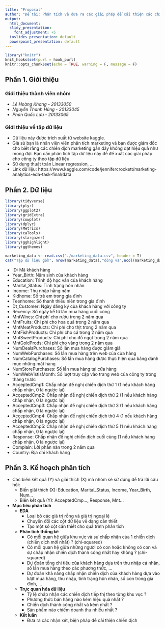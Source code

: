 ```yaml
---
title: "Proposal"
author: "Đề tài: Phân tích và đưa ra các giải pháp để cải thiện các chiến dịch marketing"
output:
  html_document:
  slidy_presentation: 
    font_adjustment: +5
  ioslides_presentation: default
  powerpoint_presentation: default
---
```

```r
library("knitr")
knit_hooks$set(purl = hook_purl)
knitr::opts_chunk$set(echo = TRUE, warning = F, message = F)
```

## Phần 1. Giới thiệu
### Giới thiệu thành viên nhóm

- *Lê Hoàng Khang - 20133050*
- *Nguyễn Thanh Hùng - 20133045*
- *Phan Quốc Lưu - 20133065*

### Giới thiệu về tập dữ liệu
- Dữ liệu này được trích xuất từ website kaggle. 
- Giả sử bạn là nhân viên viên phân tích marketing và bạn được giám đốc cho biết rằng các chiến dịch marketing gần đây không đạt hiệu quả như mong đợi. Bạn cần phân tích tập dữ liệu này để đề xuất các giải pháp cho công ty theo tập dữ liệu
- Sử dụng thuật toán Linear regression, ...
- Link dữ liệu: https://www.kaggle.com/code/jennifercrockett/marketing-analytics-eda-task-final/data

## Phần 2. Dữ liệu
```r
library(tidyverse)
library(plyr)
library(ggplot2)
library(gridExtra)
library(cowplot)
library(dplyr)
library(Metrics)
library(caTools)
library(stargazer)
library(gghighlight)
library(ggthemes)
```

```r
marketing_data <- read.csv("./marketing_data.csv", header = T)
cat("Tập dữ liệu gồm", nrow(marketing_data),"dòng và",ncol(marketing_data),"cột")
```
- ID: Mã khách hàng
- Year_Birth: Năm sinh của khách hàng
- Education: Trình độ học vấn của khách hàng
- Marital_Status: Tình trạng hôn nhân
- Income: Thu nhập hằng năm
- Kidhome: Số trẻ em trong gia đình
- Teenhome: Số thanh thiếu niên trong gia đình
- Dt_Customer: Ngày đăng ký của khách hàng với công ty
- Recency: Số ngày kể từ lần mua hàng cuối cùng
- MntWines: Chi phí cho rượu trong 2 năm qua
- MntFruits: Chi phí cho hoa quả trong 2 năm qua
- MntMeatProducts: Chi phí cho thịt trong 2 năm qua
- MntFishProducts: Chi phí cho cá trong 2 năm qua
- MntSweetProducts: Chi phí cho đồ ngọt trong 2 năm qua
- MntGoldProds: Chi phí cho vàng trong 2 năm qua
- NumDealsPurchases: Số lần mua hàng được giảm giá
- NumWebPurchases: Số lần mua hàng trên web của cửa hàng
- NumCatalogPurchases: Số lần mua hàng được thực hiện qua bảng danh mục những mặt hàng
- NumStorePurchases: Số lần mua hàng tại cửa hàng
- NumWebVistisMonth: Số lượt truy cập vào trang web của công ty trong tháng trước
- AcceptedCmp1: Chấp nhận đề nghị chiến dịch thứ 1 (1 nếu khách hàng chấp nhận, 0 là ngược lại)
- AcceptedCmp2: Chấp nhận đề nghị chiến dịch thứ 2 (1 nếu khách hàng chấp nhận, 0 là ngược lại)
- AcceptedCmp3: Chấp nhận đề nghị chiến dịch thứ 3 (1 nếu khách hàng chấp nhận, 0 là ngược lại)
- AcceptedCmp4: Chấp nhận đề nghị chiến dịch thứ 4 (1 nếu khách hàng chấp nhận, 0 là ngược lại)
- AcceptedCmp5: Chấp nhận đề nghị chiến dịch thứ 5 (1 nếu khách hàng chấp nhận, 0 là ngược lại)
- Response: Chấp nhận đề nghị chiến dịch cuối cùng (1 nếu khách hàng chấp nhận, 0 là ngược lại)
- Complain: Lời phần nàn trong 2 năm qua
- Country: Địa chỉ khách hàng

## Phần 3. Kế hoạch phân tích

- Các biến kết quả (Y) và giải thích (X) mà nhóm sẽ sử dụng để trả lời câu hỏi:
    -   Biến giải thích (X): Education, Marital_Status, Income, Year_Birth, Num...
    -   Biến kết quả (Y): AcceptedCmp..., Response, Mnt...
- **Mục tiêu phân tích**
    -   **EDA**
        -   Loại bỏ các giá trị rỗng và giá trị ngoại lệ
        -   Chuyển đổi các cột dữ liệu về dạng cần thiết
        -   Tạo một số cột cần thiết cho quá trình phân tích
    -   **Phân tích thống kê**
        -   Có mối quan hệ giữa khu vực và sự chấp nhận của 1 chiến dịch (chiến dịch mới nhất) ? (chi-squared)
        -   Có mối quan hệ giữa những người có con hoặc không có con và sự chấp nhận chiến dịch thành công nhất hay không ? (chi-squared)
        -   Dự đoán tổng chi tiêu của khách hàng dựa trên thu nhập cá nhân, số lần mua hàng theo các phương thức, ...
        -   Dự đoán khả năng chấp nhận chiến dịch của khách hàng dựa vào lượt mua hàng, thu nhập, tình trạng hôn nhân, số con trong gia đình, ...
    -   **Trực quan hóa dữ liệu**
        -   Tỷ lệ chấp nhận các chiến dịch tiếp thị theo từng khu vục ?
        -   Phương thức bán hàng nào kém hiệu quả nhất ?
        -   Chiến dịch thành công nhất và kém nhất ?
        -   Sản phẩm nào chiếm doanh thu nhiều nhất ?
    -   **Kết luân**
        -   Đưa ra các nhận xét, biện pháp để cải thiện chiến dịch

